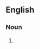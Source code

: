 {{also|panel van}}

==English==

===Noun===
{{en-noun}}

# {{alternative spelling of|panel van|lang=en}}